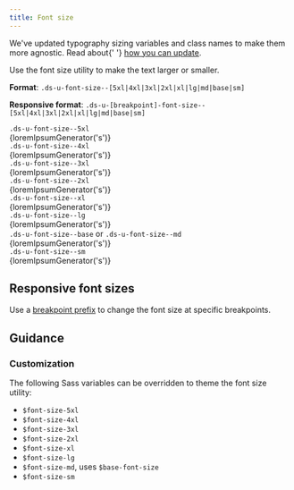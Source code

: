 ```yaml
---
title: Font size
---
```



<Alert heading="Typography sizing updates!">
  <p class="ds-c-alert__text">
    We've updated typography sizing variables and class names to make them more agnostic. Read about{' '}
    <a href="/getting-started/theming/#updating-font-sizing">how you can update</a>.
  </p>
</Alert>

Use the font size utility to make the text larger or smaller.

**Format**: `.ds-u-font-size--[5xl|4xl|3xl|2xl|xl|lg|md|base|sm]`

**Responsive format**: `.ds-u-[breakpoint]-font-size--[5xl|4xl|3xl|2xl|xl|lg|md|base|sm]`

<EmbeddedExample>
    <section class="example-list">
        <article>
            <code class="ds-u-margin-y--0 ds-u-margin-bottom--1">.ds-u-font-size--5xl</code>
            <div class="ds-u-truncate ds-u-font-size--5xl">{loremIpsumGenerator('s')}</div>
        </article>
        <article>
            <code class="ds-u-margin-y--0 ds-u-margin-bottom--1">.ds-u-font-size--4xl</code>
            <div class="ds-u-truncate ds-u-font-size--4xl">{loremIpsumGenerator('s')}</div>
        </article>
        <article>
            <code class="ds-u-margin-y--0 ds-u-margin-bottom--1">.ds-u-font-size--3xl</code>
            <div class="ds-u-truncate ds-u-font-size--3xl">{loremIpsumGenerator('s')}</div>
        </article>
        <article>
            <code class="ds-u-margin-y--0 ds-u-margin-bottom--1">.ds-u-font-size--2xl</code>
            <div class="ds-u-truncate ds-u-font-size--2xl">{loremIpsumGenerator('s')}</div>
        </article>
        <article>
            <code class="ds-u-margin-y--0 ds-u-margin-bottom--1">.ds-u-font-size--xl</code>
            <div class="ds-u-truncate ds-u-font-size--xl">{loremIpsumGenerator('s')}</div>
        </article>
        <article>
            <code class="ds-u-margin-y--0 ds-u-margin-bottom--1">.ds-u-font-size--lg</code>
            <div class="ds-u-truncate ds-u-font-size--lg">{loremIpsumGenerator('s')}</div>
        </article>
        <article>
            <code class="ds-u-margin-y--0 ds-u-margin-bottom--1">.ds-u-font-size--base</code> or
            <code class="ds-u-margin-y--0 ds-u-margin-bottom--1">.ds-u-font-size--md</code>
            <div class="ds-u-truncate ds-u-font-size--base">{loremIpsumGenerator('s')}</div>
        </article>
        <article>
            <code class="ds-u-margin-y--0 ds-u-margin-bottom--1">.ds-u-font-size--sm</code>
            <div class="ds-u-truncate ds-u-font-size--sm">{loremIpsumGenerator('s')}</div>
        </article>
    </section>

</EmbeddedExample>

## Responsive font sizes

Use a [breakpoint prefix](/guidelines/responsive-design) to change the font size at specific breakpoints.

<ResponsiveExample storyId="utilities-font-size--font-size" title="Responsive font size example" />

## Guidance

### Customization

The following Sass variables can be overridden to theme the font size utility:

- `$font-size-5xl`
- `$font-size-4xl`
- `$font-size-3xl`
- `$font-size-2xl`
- `$font-size-xl`
- `$font-size-lg`
- `$font-size-md`, uses `$base-font-size`
- `$font-size-sm`
